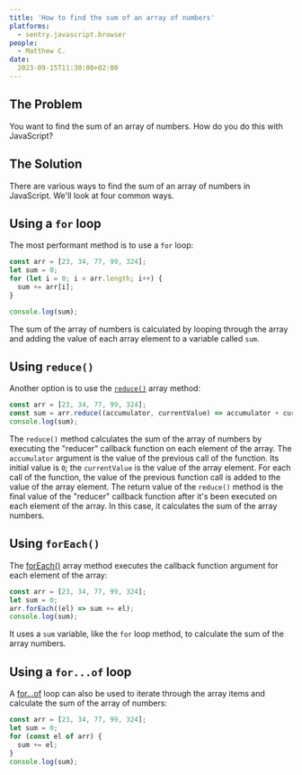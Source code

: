 ```yaml
---
title: 'How to find the sum of an array of numbers'
platforms: 
  - sentry.javascript.browser
people: 
  - Matthew C.
date: 
  2023-09-15T11:30:00+02:00
---
```


## The Problem

You want to find the sum of an array of numbers. How do you do this with JavaScript?

## The Solution

There are various ways to find the sum of an array of numbers in JavaScript. We'll look at four common ways.

## Using a `for` loop

The most performant method is to use a `for` loop:

```js
const arr = [23, 34, 77, 99, 324];
let sum = 0;
for (let i = 0; i < arr.length; i++) {
  sum += arr[i];
}

console.log(sum);
```

The sum of the array of numbers is calculated by looping through the array and adding the value of each array element to a variable called `sum`.

## Using `reduce()`

Another option is to use the [`reduce()`](https://developer.mozilla.org/en-US/docs/Web/JavaScript/Reference/Global_Objects/Array/reduce) array method:

```js
const arr = [23, 34, 77, 99, 324];
const sum = arr.reduce((accumulator, currentValue) => accumulator + currentValue, 0);
console.log(sum);

```

The `reduce()` method calculates the sum of the array of numbers by executing the "reducer" callback function on each element of the array. The `accumulator` argument is the value of the previous call of the function. Its initial value is `0`; the `currentValue` is the value of the array element. For each call of the function, the value of the previous function call is added to the value of the array element. The return value of the `reduce()` method is the final value of the "reducer" callback function after it's been executed on each element of the array. In this case, it calculates the sum of the array numbers.

## Using `forEach()`

The [forEach()](https://developer.mozilla.org/en-US/docs/Web/JavaScript/Reference/Global_Objects/Array/forEach) array method executes the callback function argument for each element of the array:

```js
const arr = [23, 34, 77, 99, 324];
let sum = 0;
arr.forEach((el) => sum += el);
console.log(sum);
```

It uses a `sum` variable, like the `for` loop method, to calculate the sum of the array numbers.

## Using a `for...of` loop

A [for...of](https://developer.mozilla.org/en-US/docs/Web/JavaScript/Reference/Statements/for...of) loop can also be used to iterate through the array items and calculate the sum of the array of numbers:

```js
const arr = [23, 34, 77, 99, 324];
let sum = 0;
for (const el of arr) {
  sum += el;
}
console.log(sum);
```
